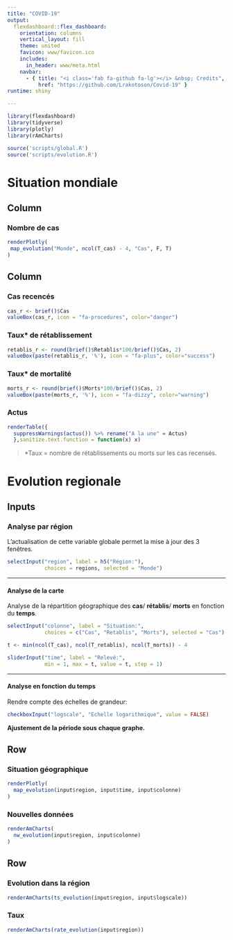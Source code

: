 ```yaml
---
title: "COVID-19"
output: 
  flexdashboard::flex_dashboard:
    orientation: columns
    vertical_layout: fill
    theme: united
    favicon: www/favicon.ico
    includes:
      in_header: www/meta.html
    navbar:
      - { title: "<i class='fab fa-github fa-lg'></i> &nbsp; Credits",
          href: "https://github.com/Lrakotoson/Covid-19" }
runtime: shiny

---
```



```r
library(flexdashboard)
library(tidyverse)
library(plotly)
library(rAmCharts)
```
```r
source('scripts/global.R')
source('scripts/evolution.R')
```

Situation mondiale
=======================================================================

Column {data-width=2/3}
-----------------------------------------------------------------------

### Nombre de cas

```r
renderPlotly(
 map_evolution("Monde", ncol(T_cas) - 4, "Cas", F, T)
)

```

Column {data-width=1/3}
-----------------------------------------------------------------------
### Cas recencés

```r
cas_r <- brief()$Cas
valueBox(cas_r, icon = "fa-procedures", color="danger")
```

### Taux* de rétablissement

```r
retablis_r <- round(brief()$Retablis*100/brief()$Cas, 2)
valueBox(paste(retablis_r, '%'), icon = "fa-plus", color="success")
```

### Taux* de mortalité

```r
morts_r <- round(brief()$Morts*100/brief()$Cas, 2)
valueBox(paste(morts_r, '%'), icon = "fa-dizzy", color="warning")
```

### Actus {.no-title}

```r
renderTable({
  suppressWarnings(actus()) %>% rename("A la une" = Actus)
  },sanitize.text.function = function(x) x)
```

>*Taux = nombre de rétablissements ou morts sur les cas recensés.




Evolution regionale {data-orientation=rows}
=======================================================================

Inputs {.sidebar}
-------------------------------------

<h3>Analyse par région</h3>
L'actualisation de cette variable globale permet la mise à jour des 3 fenêtres.

```r
selectInput("region", label = h5("Région:"),
            choices = regions, selected = "Monde")
```

<hr>
<h4>Analyse de la carte</h4>
Analyse de la répartition géographique des __cas__/ __rétablis__/ __morts__ en fonction du __temps__.

```r
selectInput("colonne", label = "Situation:",
            choices = c("Cas", "Retablis", "Morts"), selected = "Cas")
```

```r
t <- min(ncol(T_cas), ncol(T_retablis), ncol(T_morts)) - 4

sliderInput("time", label = "Relevé:",
            min = 1, max = t, value = t, step = 1)
```

<hr>
<h4>Analyse en fonction du temps</h4>
Rendre compte des échelles de grandeur:

```r
checkboxInput("logscale", "Echelle logarithmique", value = FALSE)
```

__Ajustement de la période sous chaque graphe.__

Row {data-height=1/2}
-------------------------------------

### Situation géographique

```r
renderPlotly(
  map_evolution(input$region, input$time, input$colonne)
)
```

### Nouvelles données

```r
renderAmCharts(
  nw_evolution(input$region, input$colonne)
)
```

Row {data-height=1/2}
-------------------------------------
   
### Evolution dans la région

```r
renderAmCharts(ts_evolution(input$region, input$logscale))
```   
    
### Taux

```r
renderAmCharts(rate_evolution(input$region))
```